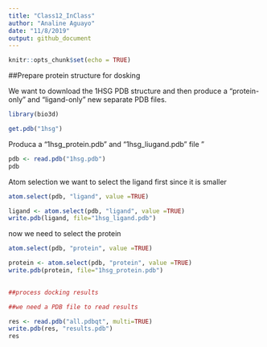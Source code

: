 ```yaml
---
title: "Class12_InClass"
author: "Analine Aguayo"
date: "11/8/2019"
output: github_document
---
```


```r
knitr::opts_chunk$set(echo = TRUE)
```

##Prepare protein structure for dosking

We want to download the 1HSG PDB structure and then produce a 
"protein-only" and "ligand-only" new separate PDB files.

```r
library(bio3d)

get.pdb("1hsg")

```

Produca a "1hsg_protein.pdb" and "1hsg_liugand.pdb" file
"
```r
pdb <- read.pdb("1hsg.pdb")
pdb
```
Atom selection
we want to select the ligand first since it is smaller
```r
atom.select(pdb, "ligand", value =TRUE)

```
```r
ligand <- atom.select(pdb, "ligand", value =TRUE)
write.pdb(ligand, file="1hsg_ligand.pdb")
```
now we need to select the protein

```r
atom.select(pdb, "protein", value =TRUE)
```


```r

protein <- atom.select(pdb, "protein", value =TRUE)
write.pdb(protein, file="1hsg_protein.pdb")
 
```

```r
##process docking results 

##we need a PDB file to read results


```

```r
res <- read.pdb("all.pdbqt", multi=TRUE)
write.pdb(res, "results.pdb")
res
```

